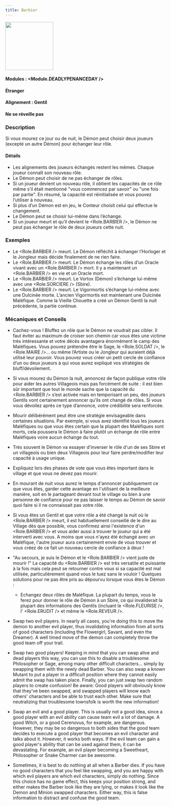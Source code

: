 ```yaml
---
title: Barbier
---
```



<img src='/img/blood-on-the-clocktower/roles/barbier.png' height='150' />

#### Modules : <Module.DEADLYPENANCEDAY />
#### Étranger
#### Alignement : Gentil
#### Ne se réveille pas


### Description

Si vous mourez ce jour ou de nuit, le Démon peut choisir deux joueurs (excepté un autre Démon) pour échanger leur rôle.

#### Détails

- Les alignements des joueurs échangés restent les mêmes. Chaque joueur connaît son nouveau rôle.
- Le Démon peut choisir de ne pas échanger de rôles.
- Si un joueur devient un nouveau rôle, il obtient les capacités de ce rôle même s’il était mentionné "vous commencez par savoir" ou "une fois par partie". En résumé, la capacité est réinitialisée et vous pouvez l’utiliser à nouveau.
- Si plus d’un Démon est en jeu, le Conteur choisit celui qui effectue le changement.
- Le Démon peut se choisir lui-même dans l’échange.
- Si un joueur meurt et qu’il devient le <Role.BARBIER />, le Démon ne peut pas échanger le rôle de deux joueurs cette nuit.   

### Exemples
- Le <Role.BARBIER /> meurt. Le Démon réfléchit à échanger l’Horloger et le Jongleur mais décide finalement de ne rien faire.
- Le <Role.BARBIER /> meurt. Le Démon échange les rôles d’un Oracle vivant avec un <Role.BARBIER /> mort. Il y a maintenant un <Role.BARBIER /> en vie et un Oracle mort.
- Le <Role.BARBIER /> meurt. Le Vortox (Démon) s’échange lui-même avec une <Role.SORCIERE /> (Sbire).
- Le <Role.BARBIER /> meurt. Le Vigormortis s’échange lui-même avec une Dulcinée morte. L’ancien Vigormortis est maintenant une Dulcinée Maléfique. Comme la Vieille Chouette a créé un Démon Gentil la nuit précédente, la partie continue.

### Mécaniques et Conseils
- Cachez-vous ! Bluffez un rôle que le Démon ne voudrait pas cibler. Il faut éviter au maximum de croiser son chemin car vous êtes une victime très intéressante et votre décès avantagera énormément le camp des Maléfiques.
Vous pouvez prétendre être le Sage, le <Role.SOLDAT />, le <Role.MAIRE />... ou même l’Artiste ou le Jongleur qui auraient déjà utilisé leur pouvoir.
Vous pouvez vous créer un petit cercle de confiance d’un ou deux joueurs à qui vous aurez expliqué vos stratégies de bluff/dévoilement. 
- Si vous mourez du Démon la nuit, annoncez de façon publique votre rôle pour aider les autres Villageois mais pas forcément de suite : il est bien sûr important que tout le monde sache que la capacité du <Role.BARBIER /> s’est activée mais en temporisant un peu, des joueurs Gentils vont certainement annoncer qu’ils ont changé de rôles. Si vous vous dévoilez après ce type d’annonce, votre crédibilité sera renforcée. 
- Mourir délibérément peut être une stratégie envisageable dans certaines situations. Par exemple, si vous avez identifié tous les joueurs Maléfiques ou que vous êtes certain que la plupart des Maléfiques sont morts, cela poussera le Démon à faire plutôt un échange de rôle entre Maléfiques voire aucun échange du tout.     
- Très souvent le Démon va essayer d'inverser le rôle d'un de ses Sbire et un villageois ou bien deux Villageois pour leur faire perdre/modifier leur capacité à usage unique.
- Expliquez lors des phases de vote que vous êtes important dans le village et que vous ne devez pas mourir.
- En mourant de nuit vous aurez le temps d'annoncer publiquement ce que vous êtes, garder cette avantage en l'utilisant de la meilleure manière, soit en le partageant devant tout le village ou bien à une personne de confiance pour ne pas laisser le temps au Démon de savoir quoi faire si il ne connaissait pas votre rôle.
- Si vous êtes un Gentil et que votre rôle a été changé la nuit où le <Role.BARBIER /> meurt, il est habituellement conseillé de le dire au Village dès que possible, vous confirmez ainsi l'existence d'un <Role.BARBIER /> et vous aider aussi à trouver le joueur qui a été interverti avec vous. A moins que vous n'ayez été échangé avec un Maléfique, l'autre joueur aura certainement envie de vous trouver et vous créez de ce fait un nouveau cercle de confiance à deux !
- "Au secours, je suis le Démon et le <Role.BARBIER /> vient juste de mourir !" La capacité du <Role.BARBIER /> est très versatile et puissante à la fois mais cela peut se retourner contre vous si sa capacité est mal utilisée, particulièrement quand vous le tuez sans le vouloir !
Quelques solutions pour ne pas être pris au dépourvu lorsque vous êtes le Démon :   

    * Echangez deux rôles de Maléfique. La plupart du temps, vous le ferez pour donner le rôle de Démon à un Sbire, ce qui invaliderait la plupart des informations des Gentils (incluant le <Role.FLEURISE />, l' <Role.ERUDIT /> et même le <Role.REVEUR />. 

- Swap two evil players. In nearly all cases, you're doing this to move the demon to another evil player, thus invalidating information from all sorts of good characters (including the Flowergirl, Savant, and even the Dreamer). A well timed move of the demon can completely throw the good team off your trail.
- Swap two good players! Keeping in mind that you can swap alive and dead players this way, you can use this to disable a troublesome Philosopher or Sage, among many other difficult characters... simply by swapping them with the newly dead Barber. You can also swap a known Mutant to put a player in a difficult position where they cannot easily admit the swap has taken place. Finally, you can just swap two random players to create confusion! Be aware: Good players will obviously know that they've been swapped, and swapped players will know each others' characters and be able to trust each other. Make sure that neutralizing that troublesome townsfolk is worth the new information!
- Swap an evil and a good player. This is usually not a good idea, since a good player with an evil ability can cause team evil a lot of damage. A good Witch, or a good Cerenovus, for example, are dangerous. However, they may be so dangerous to both sides that the good team decides to execute a good player that becomes an evil character and talks about it. However, it works both ways. If the evil team can gain a good player's ability that can be used against them, it can be devastating. For example, an evil player becoming a Sweetheart, Philosopher or Snake Charmer can be awesome.
- Sometimes, it is best to do nothing at all when a Barber dies. If you have no good characters that you feel like swapping, and you are happy with which evil players are which evil characters, simply do nothing. Since this choice has no game effect, this keeps your position strong, and either makes the Barber look like they are lying, or makes it look like the Demon and Minion swapped characters. Either way, this is false information to distract and confuse the good team.
